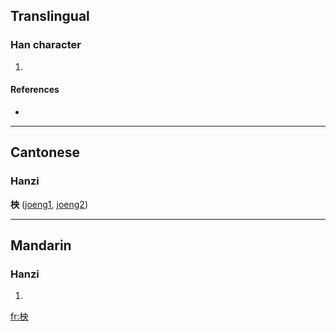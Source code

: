 ==Translingual==

===Han character===
{{Han char|rn=75|rad=木|as=05|sn=9|four=4593<sub>0</sub>|canj=木中月大 (DLBK)}}

# {{defn|Han|sort=木05}}

====References====
* {{Han ref|kx=0518.200|dkj=14615|hdz=21183.040|uh=67CD|ud=26573|bh=CF4B|bd=53067}}

----

==Cantonese==
===Hanzi===
'''柍''' ([[joeng1]], [[joeng2]])

----

==Mandarin==

===Hanzi===
{{cmn-hanzi|pin=[[yāng]] ([[yang1]])|wg=yang<sup>1</sup>}}

# {{defn|Mandarin|sort=木05}}

[[fr:柍]]